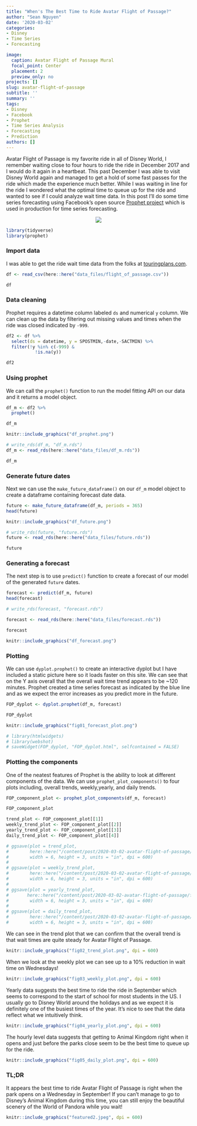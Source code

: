 ```yaml
---
title: "When's The Best Time to Ride Avatar Flight of Passage?"
author: "Sean Nguyen"
date: '2020-03-02'
categories:
- Disney
- Time Series
- Forecasting

image:
  caption: Avatar Flight of Passage Mural
  focal_point: Center
  placement: 2
  preview_only: no
projects: []
slug: avatar-flight-of-passage
subtitle: ''
summary: ''
tags:
- Disney
- Facebook
- Prophet
- Time Series Analysis
- Forecasting
- Prediction
authors: []
---
```


Avatar Flight of Passage is my favorite ride in all of Disney World, I remember waiting close to four hours to ride the ride in December 2017 and I would do it again in a heartbeat. This past December I was able to visit Disney World again and managed to get a hold of some fast passes for the ride which made the experience much better. While I was waiting in line for the ride I wondered what the optimal time to queue up for the ride and wanted to see if I could analyze wait time data.  In this post I'll do some time series forecasting using Facebook's open source [Prophet project](https://facebook.github.io/prophet/) which is used in production for time series forecasting. 

<p align="center">
  <img  src="https://media.giphy.com/media/IgvDT9ucE1tlcgvgO2/giphy.gif">
</p>


```r
library(tidyverse)
library(prophet)
```

### Import data

I was able to get the ride wait time data from the folks at [touringplans.com](https://touringplans.com/walt-disney-world/crowd-calendar#DataSets).
```r
df <- read_csv(here::here("data_files/flight_of_passage.csv")) 

df
```


### Data cleaning
Prophet requires a datetime column labeled `ds` and numerical `y` column.  We can clean up the data by filtering out missing values and times when the ride was closed indicated by `-999`.
```r
df2 <- df %>% 
  select(ds = datetime, y = SPOSTMIN,-date,-SACTMIN) %>% 
  filter(!y %in% c(-999) &
           !is.na(y))

df2
```


### Using prophet
We can call the `prophet()` function to run the model fitting API on our data and it returns a model object.
```r
df_m <- df2 %>%
  prophet()

df_m
```

```r
knitr::include_graphics("df_prophet.png")
```

```r
# write_rds(df_m, "df_m.rds")
df_m <- read_rds(here::here("data_files/df_m.rds"))

df_m
```


### Generate future dates
Next we can use the `make_future_dataframe()` on our `df_m` model  object to create a dataframe containing forecast date data.
```r
future <- make_future_dataframe(df_m, periods = 365)
head(future)

```

```r
knitr::include_graphics("df_future.png")
```

```r
# write_rds(future, "future.rds")
future <- read_rds(here::here("data_files/future.rds"))

future
```


### Generating a forecast
The next step is to use `predict()` function to create a forecast of our model of the generated `future` dates.
```r
forecast <- predict(df_m, future)
head(forecast)
```


```r
# write_rds(forecast, "forecast.rds")

forecast <- read_rds(here::here("data_files/forecast.rds"))

forecast
```

```r
knitr::include_graphics("df_forecast.png")
```

### Plotting
We can use `dyplot.prophet()` to create an interactive dyplot but I have included a static picture here so it loads faster on this site.  We can see that on the Y axis overall that the overall wait time trend appears to be ~120 minutes.  Prophet created a time series forecast as indicated by the blue line and as we expect the error increases as you predict more in the future.  
```r
FOP_dyplot <- dyplot.prophet(df_m, forecast)

FOP_dyplot
```

```r
knitr::include_graphics("fig01_forecast_plot.png")
```


```r
# library(htmlwidgets)
# library(webshot)
# saveWidget(FOP_dyplot, "FOP_dyplot.html", selfcontained = FALSE)
```

### Plotting the components
One of the neatest features of Prophet is the ability to look at different components of the data.  We can use `prophet_plot_components()` to four plots including, overall trends, weekly,yearly, and  daily trends.
```r
FOP_component_plot <- prophet_plot_components(df_m, forecast)

FOP_component_plot
```

```r
trend_plot <- FOP_component_plot[[1]]
weekly_trend_plot <- FOP_component_plot[[2]]
yearly_trend_plot <- FOP_component_plot[[3]]
daily_trend_plot <- FOP_component_plot[[4]]

# ggsave(plot = trend_plot, 
#        here::here("/content/post/2020-03-02-avatar-flight-of-passage/fig02_trend_plot.png"),
#        width = 6, height = 3, units = "in", dpi = 600)
# 
# ggsave(plot = weekly_trend_plot, 
#        here::here("/content/post/2020-03-02-avatar-flight-of-passage/fig03_weekly_plot.png"),
#        width = 6, height = 3, units = "in", dpi = 600)
# 
# ggsave(plot = yearly_trend_plot, 
#       here::here("/content/post/2020-03-02-avatar-flight-of-passage/fig04_yearly_plot.png"),
#        width = 6, height = 3, units = "in", dpi = 600)
# 
# ggsave(plot = daily_trend_plot, 
#        here::here("/content/post/2020-03-02-avatar-flight-of-passage/fig05_daily_plot.png"),
#        width = 6, height = 3, units = "in", dpi = 600)
```


We can see in the trend plot that we can confirm that the overall trend is that wait times are quite steady for Avatar Flight of Passage.

```r
knitr::include_graphics("fig02_trend_plot.png", dpi = 600)
```

When we look at the weekly plot we can see up to a 10% reduction in wait time  on Wednesdays!
```r
knitr::include_graphics("fig03_weekly_plot.png", dpi = 600)
```

Yearly data suggests the best time to ride the ride in September which seems to correspond to the start of school for most students in the US.  I usually go to Disney World around the holidays and as we expect it is definitely one of the busiest times of the year.  It's nice to see that the data reflect what we intuitively think.
```r
knitr::include_graphics("fig04_yearly_plot.png", dpi = 600)
```
The hourly level data suggests that getting to Animal Kingdom right when it opens and just before the parks close seem to be the best time to queue up for the ride.  

```r
knitr::include_graphics("fig05_daily_plot.png", dpi = 600)
```
   
### TL;DR  


It appears the best time to ride Avatar Flight of Passage is right when the park opens on a Wednesday in September!  If you can't manage to go to Disney's Animal Kingdom during this time, you can still enjoy the beautiful scenery of the World of Pandora while you wait!
```r
knitr::include_graphics("featured2.jpeg", dpi = 600)
```



